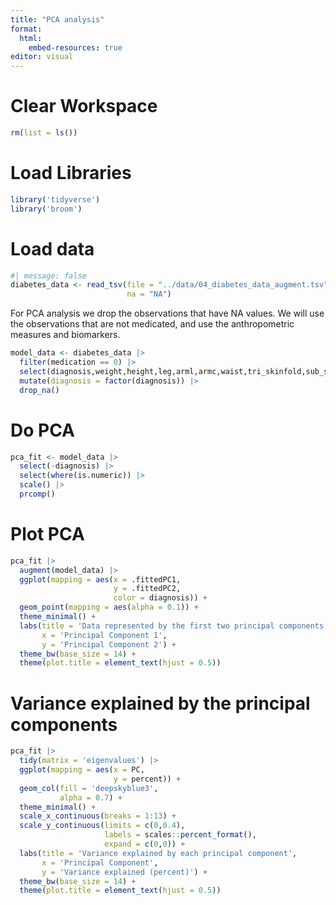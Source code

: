 ```yaml
---
title: "PCA analysis"
format:
  html:
    embed-resources: true
editor: visual
---
```


# Clear Workspace

```r
rm(list = ls())
```

# Load Libraries

```r
library('tidyverse')
library('broom')
```

# Load data

```r
#| message: false
diabetes_data <- read_tsv(file = "../data/04_diabetes_data_augment.tsv",
                          na = "NA")
```

For PCA analysis we drop the observations that have NA values. We will use the observations that are not medicated, and use the anthropometric measures and biomarkers.

```r
model_data <- diabetes_data |> 
  filter(medication == 0) |> 
  select(diagnosis,weight,height,leg,arml,armc,waist,tri_skinfold,sub_skinfold,gh,albumin,bun,creatinine) |> 
  mutate(diagnosis = factor(diagnosis)) |> 
  drop_na()
```

# Do PCA

```r
pca_fit <- model_data |> 
  select(-diagnosis) |> 
  select(where(is.numeric)) |> 
  scale() |> 
  prcomp()
```

# Plot PCA

```r
pca_fit |> 
  augment(model_data) |> 
  ggplot(mapping = aes(x = .fittedPC1, 
                       y = .fittedPC2,
                       color = diagnosis)) +
  geom_point(mapping = aes(alpha = 0.1)) + 
  theme_minimal() +
  labs(title = 'Data represented by the first two principal components',
       x = 'Principal Component 1',
       y = 'Principal Component 2') +
  theme_bw(base_size = 14) +
  theme(plot.title = element_text(hjust = 0.5)) 
```




# Variance explained by the principal components

```r
pca_fit |> 
  tidy(matrix = 'eigenvalues') |> 
  ggplot(mapping = aes(x = PC,
                       y = percent)) +
  geom_col(fill = 'deepskyblue3',
           alpha = 0.7) +
  theme_minimal() +
  scale_x_continuous(breaks = 1:13) +
  scale_y_continuous(limits = c(0,0.4),
                     labels = scales::percent_format(),
                     expand = c(0,0)) +
  labs(title = 'Variance explained by each principal component',
       x = 'Principal Component',
       y = 'Variance explained (percent)') +
  theme_bw(base_size = 14) +
  theme(plot.title = element_text(hjust = 0.5)) 
```




